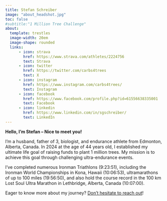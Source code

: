```yaml
---
title: Stefan Schreiber
image: "about_headshot.jpg"
toc: false
#subtitle:"1 Million Tree Challenge"
about:
  template: trestles
  image-width: 20em
  image-shape: rounded
  links: 
      - icon: strava
        href: https://www.strava.com/athletes/2224756
        text: Strava
      - icon: twitter
        href: https://twitter.com/carbs4trees
        text: X
      - icon: instagram
        href: https://www.instagram.com/carbs4trees/
        text: Instagram
      - icon: facebook
        href: https://www.facebook.com/profile.php?id=61556638335001
        text: Facebook
      - icon: linkedin
        href: https://www.linkedin.com/in/sgschreiber/
        text: LinkedIn
---
```


<!-- ![](images/envirostats_logo_transparent.png){fig-align="center" width="50%"} -->

**Hello, I'm Stefan – Nice to meet you!**

I'm a husband, father of 3, biologist, and endurance athlete from Edmonton, Alberta, Canada. In 2024 at the age of 44 years old, I established my ultimate life goal of raising funds to plant 1 million trees. My mission is to achieve this goal through challenging ultra-endurance events.

I've completed numerous Ironman Triathlons (9:23:51), including the Ironman World Championships in Kona, Hawaii (10:06:53), ultramarathons of up to 100 miles (19:56:50), and also hold the course record in the 100 km Lost Soul Ultra Marathon in Lethbridge, Alberta, Canada (10:07:00).


Eager to know more about my journey? [Don't hesitate to reach out](mailto:carbs4trees@gmail.com)!


<!-- ![](images/bitmap.png){fig-align="center" width="45%"} -->
